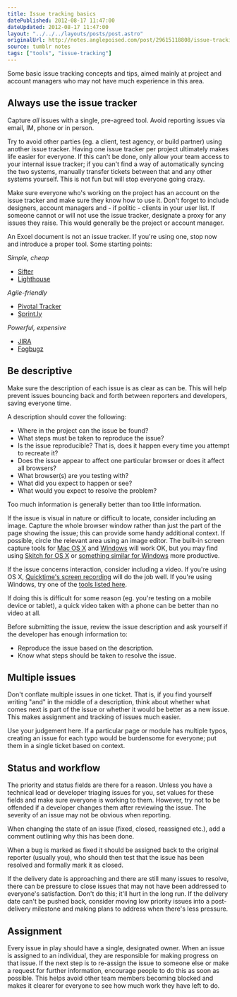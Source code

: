 ```yaml
---
title: Issue tracking basics
datePublished: 2012-08-17 11:47:00
dateUpdated: 2012-08-17 11:47:00
layout: "../../../layouts/posts/post.astro"
originalUrl: http://notes.anglepoised.com/post/29615118808/issue-tracking-basics
source: tumblr notes
tags: ["tools", "issue-tracking"]
---
```


Some basic issue tracking concepts and tips, aimed mainly at project and account managers who may not have much experience in this area.

## Always use the issue tracker

Capture _all_ issues with a single, pre-agreed tool. Avoid reporting issues via email, IM, phone or in person.

Try to avoid other parties (eg. a client, test agency, or build partner) using another issue tracker. Having one issue tracker per project ultimately makes life easier for everyone. If this can't be done, only allow your team access to your internal issue tracker; if you can't find a way of automatically syncing the two systems, manually transfer tickets between that and any other systems yourself. This is not fun but will stop everyone going crazy.

Make sure everyone who's working on the project has an account on the issue tracker and make sure they know how to use it. Don't forget to include designers, account managers and - if politic - clients in your user list. If someone cannot or will not use the issue tracker, designate a proxy for any issues they raise. This would generally be the project or account manager.

An Excel document is not an issue tracker. If you're using one, stop now and introduce a proper tool. Some starting points:

_Simple, cheap_

- [Sifter](https://sifterapp.com/)
- [Lighthouse](http://lighthouseapp.com/)

_Agile-friendly_

- [Pivotal Tracker](http://www.pivotaltracker.com/)
- [Sprint.ly](https://sprint.ly/)

_Powerful, expensive_

- [JIRA](http://www.atlassian.com/software/jira/)
- [Fogbugz](http://www.fogcreek.com/fogbugz/)

## Be descriptive

Make sure the description of each issue is as clear as can be. This will help prevent issues bouncing back and forth between reporters and developers, saving everyone time.

A description should cover the following:

- Where in the project can the issue be found?
- What steps must be taken to reproduce the issue?
- Is the issue reproducible? That is, does it happen every time you attempt to recreate it?
- Does the issue appear to affect one particular browser or does it affect all browsers?
- What browser(s) are you testing with?
- What did you expect to happen or see?
- What would you expect to resolve the problem?

Too much information is generally better than too little information.

If the issue is visual in nature or difficult to locate, consider including an image. Capture the whole browser window rather than just the part of the page showing the issue; this can provide some handy additional context. If possible, circle the relevant area using an image editor. The built-in screen capture tools for [Mac OS X](http://guides.macrumors.com/Taking_Screenshots_in_Mac_OS_X) and [Windows](http://windows.about.com/od/windowsforbeginners/ht/screencap.htm) will work OK, but you may find using [Skitch for OS X](http://skitch.com/) or [something similar for Windows](http://windows.about.com/od/windowsforbeginners/ht/screencap.htm) more productive.

If the issue concerns interaction, consider including a video. If you're using OS X, [Quicktime's screen recording](http://www.macobserver.com/tmo/article/os_x_lion_screen_recording_in_quicktime_x/) will do the job well. If you're using Windows, try one of the [tools listed here](http://lifehacker.com/5839047/five-best-screencasting-or-screen-recording-tools).

If doing this is difficult for some reason (eg. you're testing on a mobile device or tablet), a quick video taken with a phone can be better than no video at all.

Before submitting the issue, review the issue description and ask yourself if the developer has enough information to:

- Reproduce the issue based on the description.
- Know what steps should be taken to resolve the issue.

## Multiple issues

Don't conflate multiple issues in one ticket. That is, if you find yourself writing "and" in the middle of a description, think about whether what comes next is part of the issue or whether it would be better as a new issue. This makes assignment and tracking of issues much easier.

Use your judgement here. If a particular page or module has multiple typos, creating an issue for each typo would be burdensome for everyone; put them in a single ticket based on context.

## Status and workflow

The priority and status fields are there for a reason. Unless you have a technical lead or developer triaging issues for you, set values for these fields and make sure everyone is working to them. However, try not to be offended if a developer changes them after reviewing the issue. The severity of an issue may not be obvious when reporting.

When changing the state of an issue (fixed, closed, reassigned etc.), add a comment outlining why this has been done.

When a bug is marked as fixed it should be assigned back to the original reporter (usually you), who should then test that the issue has been resolved and formally mark it as closed.

If the delivery date is approaching and there are still many issues to resolve, there can be pressure to close issues that may not have been addressed to everyone's satisfaction. Don't do this; it'll hurt in the long run. If the delivery date can't be pushed back, consider moving low priority issues into a post-delivery milestone and making plans to address when there's less pressure.

## Assignment

Every issue in play should have a single, designated owner. When an issue is assigned to an individual, they are responsible for making progress on that issue. If the next step is to re-assign the issue to someone else or make a request for further information, encourage people to do this as soon as possible. This helps avoid other team members becoming blocked and makes it clearer for everyone to see how much work they have left to do.
